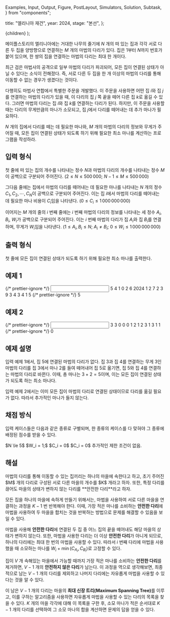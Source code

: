   Examples,
  Input,
  Output,
  Figure,
  PostLayout,
  Simulators,
  Solution,
  Subtask,
} from "components";

  title: "엘리니아 재건",
  year: 2024,
  stage: "본선",
};

  <PostLayout meta={meta}>{children}</PostLayout>
);

<div style={{ display: "flex" }}>
  <Figure
    src="/2024/final-5-1.04cbfefce5d5ff25.png"
    width={1000}
  />
</div>

메이플스토리의 엘리니아에는 거대한 나무의 줄기에 $N$ 개의 떠 있는 집과 각각 서로 다른 두 집을 양방향으로 연결하는
$M$ 개의 마법의 다리가 있다. 집은 $1$부터 $N$까지 번호가 붙어 있으며, 한 쌍의 집을
연결하는 마법의 다리는 최대 한 개이다.

최근 검은 마법사의 공격으로 일부 마법의 다리가 파괴되어, 모든 집이 연결된 상태가 아닐 수 있다는 소식이 전해졌다.
즉, 서로 다른 두 집을 한 개 이상의 마법의 다리를 통해 이동할 수 없는 경우가 생겼다는 것이다.

다행히도 마법사 연합에서 특별한 주문을 개발했다.
이 주문을 사용하면 어떤 집 $i$와 집 $j$를 연결하는 마법의 다리가 있을 때,
이 다리의 집 $j$ 쪽 끝을 떼어 다른 집 $k$로 옮길 수 있다.
그러면 마법의 다리는 집 $i$와 집 $k$를 연결하는 다리가 된다.
하지만, 이 주문을 사용할 때는 다리의 무게만큼의 마나가 소모되고,
집 $j$에서 다리를 떼어내는 데 추가 마나가 필요하다.

$N$ 개의 집에서 다리를 떼는 데 필요한 마나와, $M$ 개의 마법의 다리의 정보와 무게가 주어질 때,
모든 집이 연결된 상태가 되도록 하기 위해 필요한 최소 마나를 계산하는 프로그램을 작성하라.

## 입력 형식

첫 줄에 떠 있는 집의 개수를 나타내는 정수 $N$과 마법의 다리의 개수를 나타내는 정수 $M$이
공백으로 구분되어 주어진다.
($2 \le N \le 500\,000;$ $N-1 \le M \le 500\,000$)

그다음 줄에는 집에서 마법의 다리를 떼어내는 데 필요한 마나를 나타내는 $N$ 개의 정수 $C_1, C_2, \cdots, C_N$이
공백으로 구분되어 주어진다.
이는 집 $i$에서 마법의 다리를 떼어내는 데 필요한 마나 비용이 $C_i$임을 나타낸다.
($0 \le C_i \le 1\,000\,000\,000$)

이어지는 $M$ 개의 줄의 $i$ 번째 줄에는
$i$ 번째 마법의 다리의 정보를 나타내는 세 정수 $A_i$, $B_i$, $W_i$가
공백으로 구분되어 주어진다.
이는 $i$ 번째 마법의 다리가 집 $A_i$와 집 $B_i$를 연결하며, 무게가 $W_i$임을 나타낸다.
($1 \le A_i, B_i \le N;$ $A_i \neq B_i$; $0 \le W_i \le 1\,000\,000\,000$)

## 출력 형식

첫 줄에 모든 집이 연결된 상태가 되도록 하기 위해 필요한 최소 마나를 출력한다.

## 예제 1

<Examples>
  {/* prettier-ignore */}
  <Input>
5 4
1 0 2 6 2024
1 2 7
2 3 9
3 4 3
4 1 5
  </Input>
  {/* prettier-ignore */}
  <Output>
5
  </Output>
</Examples>

## 예제 2

<Examples>
  {/* prettier-ignore */}
  <Input>
3 3
0 0 0
1 2 1
2 3 1
3 1 1
  </Input>
  {/* prettier-ignore */}
  <Output>
0
  </Output>
</Examples>

## 예제 설명

입력 예제 1에서,
집 $5$에 연결된 마법의 다리가 없다. 집 $3$과 집 $4$를 연결하는 무게 $3$인 마법의 다리를
집 $3$에서 마나 $2$를 들여 떼어내어 집 $5$로 옮기면,
집 $5$와 집 $4$를 연결하는 마법의 다리로 바뀐다.
이때, 총 마나는 $3 + 2 = 5$이며, 이는 모든 집이 연결된 상태가 되도록 하는 최소 마나다.

입력 예제 2에서는 이미 모든 집이 마법의 다리로 연결된 상태이므로 다리를 옮길 필요가 없다. 따라서 추가적인 마나가 들지 않는다.

## 채점 방식

입력 케이스들은 다음과 같은 종류로 구별되며, 한 종류의 케이스를 다 맞혀야 그 종류에 배정된 점수를 받을 수 있다.

<Subtask index={1} score={26}>
  $N \le 5$
</Subtask>
<Subtask index={2} score={11}>
  $W_i = 1;$ $C_i = 0$
</Subtask>
<Subtask index={3} score={22}>
  $C_i = 0$
</Subtask>
<Subtask index={4} score={41}>
  추가적인 제한 조건이 없음.
</Subtask>

## 해설

<Solution>
마법의 다리를 통해 이동할 수 있는 집끼리는 하나의 마을에 속한다고 하고,
초기 주어진 $M$ 개의 다리로 구성된 서로 다른 마을의 개수를 $K$ 개라고 하자.
또한, 특정 다리를 끊어도 마을의 상태가 변하지 않는 다리를 **안전한 다리**라고 하자.

모든 집을 하나의 마을에 속하게 만들기 위해서는,
마법을 사용하여 서로 다른 마을을 연결하는 과정을 $K-1$ 번 반복해야 한다.
이때, 가장 적은 마나를 소비하는 **안전한 다리**에 마법을 사용하여
두 마을을 합치는 것을 반복하는 방법으로 문제를 해결할 수 있음을 보일 수 있다.

마법을 사용해 **안전한 다리**에 연결된 두 집 중 어느 집의 끝을 떼어내도 해당 마을의 상태가 변하지 않는다.
또한, 마법을 사용한 다리는 더 이상 **안전한 다리**가 아니게 되므로,
하나의 다리에는 최대 한 번의 마법을 사용할 수 있다.
따라서 $i$ 번째 다리에 마법을 사용했을 때 소모하는 마나를
$W_i + \min \left(C_{A_i}, C_{B_i}\right)$로 고정할 수 있다.

집이 $V$ 개 속해있는 마을에서 가능할 때까지 가장 적은 마나를 소비하는 **안전한 다리**를 제거하면,
$V-1$ 개의 **안전하지 않은 다리**가 남는다.
이 과정을 역으로 생각해보면,
최종적으로 남는 $V-1$ 개의 다리를 제외하고 나머지 다리에는 자유롭게 마법을 사용할 수 있다는 것을 알 수 있다.

이 남은 $V-1$ 개의 다리는 마을의 <b>최대 신장 트리(Maximum Spanning Tree)</b>를 이루고,
이를 구하는 알고리즘을 사용하면 자유롭게 마법을 사용할 수 있는 다리의 목록을 찾을 수 있다.
$K$ 개의 마을 각각에 대해 이 목록을 구한 후, 소모 마나가 적은 순서대로 $K-1$ 개의 다리를 선택하여
그 소모 마나의 합을 계산하면 문제의 답을 얻을 수 있다.
</Solution>
